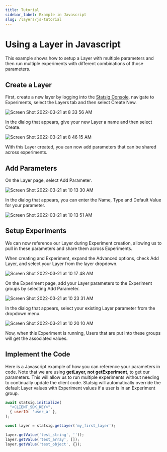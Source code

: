 ```yaml
---
title: Tutorial
sidebar_label: Example in Javascript
slug: /layers/js-tutorial
---
```


# Using a Layer in Javascript

This example shows how to setup a Layer with multiple parameters and then run multiple experiments with different combinations of those parameters.

## Create a Layer

First, create a new layer by logging into the [Statsig Console](https://console.statsig.com), navigate to Experiments, select the Layers tab and then select Create New.

![Screen Shot 2022-03-21 at 8 33 56 AM](https://user-images.githubusercontent.com/95646168/159297814-db7a8423-ecc5-4370-8b41-733e97954a55.png)

In the dialog that appears, give your new Layer a name and then select Create. 

![Screen Shot 2022-03-21 at 8 46 15 AM](https://user-images.githubusercontent.com/95646168/159298510-ef27ef28-fc2b-4301-8156-df6fb6703586.png)


With this Layer created, you can now add parameters that can be shared across experiments.


## Add Parameters

On the Layer page, select Add Parameter. 

![Screen Shot 2022-03-21 at 10 13 30 AM](https://user-images.githubusercontent.com/95646168/159327580-837ab0ef-5449-4cb7-b09b-41f3bfa93e63.png)


In the dialog that appears, you can enter the Name, Type and Default Value for your parameter.

![Screen Shot 2022-03-21 at 10 13 51 AM](https://user-images.githubusercontent.com/95646168/159327612-b0f09c4c-9d47-48d0-972b-e1d27bc3d3f2.png)


## Setup Experiments

We can now reference our Layer during Experiment creation, allowing us to pull in these parameters and share them across Experiments.

When creating and Experiment, expand the Advanced options, check Add Layer, and select your Layer from the layer dropdown.

![Screen Shot 2022-03-21 at 10 17 48 AM](https://user-images.githubusercontent.com/95646168/159328392-b6890759-2356-4a97-ab0f-61643c7d5118.png)


On the Experiment page, add your Layer parameters to the Experiment groups by selecting Add Parameter.

![Screen Shot 2022-03-21 at 10 23 31 AM](https://user-images.githubusercontent.com/95646168/159329356-97787500-ac38-4a66-ad88-e5980ed2d992.png)

In the dialog that appears, select your existing Layer parameter from the dropdown menu.

![Screen Shot 2022-03-21 at 10 20 10 AM](https://user-images.githubusercontent.com/95646168/159328907-aa825add-e328-4407-b6d9-f2c269abfc2d.png)

Now, when this Experiment is running, Users that are put into these groups will get the associated values.

## Implement the Code

Here is a Javascript example of how you can reference your parameters in code. Note that we are using **getLayer, not getExperiment**, to get our parameters. This will allow us to run multiple experiments without needing to continually update the client code. Statsig will automatically override the default Layer values with Experiment values if a user is in an Experiment group.

```js
await statsig.initialize(
  "<CLIENT_SDK_KEY>",
  { userID: 'user_a' },
);

const layer = statsig.getLayer('my_first_layer');

layer.getValue('test_string', ''));
layer.getValue('test_array', []);
layer.getValue('test_object', {});
```